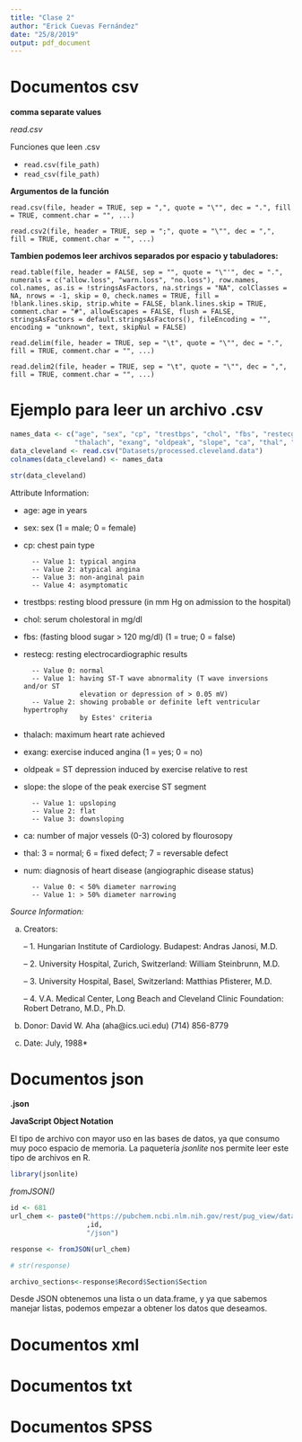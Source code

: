 ```yaml
---
title: "Clase 2"
author: "Erick Cuevas Fernández"
date: "25/8/2019"
output: pdf_document
---
```

# Documentos csv
**comma separate values**

*read.csv*

Funciones que leen .csv 

- `read.csv(file_path)`
- `read_csv(file_path)`

**Argumentos de la función**

`read.csv(file, header = TRUE, sep = ",", quote = "\"", dec = ".", fill = TRUE, comment.char = "", ...)`

`read.csv2(file, header = TRUE, sep = ";", quote = "\"", dec = ",", fill = TRUE, comment.char = "", ...)`

**Tambien podemos leer archivos separados por espacio y tabuladores:**

`read.table(file, header = FALSE, sep = "", quote = "\"'", dec = ".", numerals = c("allow.loss", "warn.loss", "no.loss"), row.names, col.names, as.is = !stringsAsFactors, na.strings = "NA", colClasses = NA, nrows = -1, skip = 0, check.names = TRUE, fill = !blank.lines.skip, strip.white = FALSE, blank.lines.skip = TRUE, comment.char = "#", allowEscapes = FALSE, flush = FALSE, stringsAsFactors = default.stringsAsFactors(), fileEncoding = "", encoding = "unknown", text, skipNul = FALSE)`

`read.delim(file, header = TRUE, sep = "\t", quote = "\"", dec = ".", fill = TRUE, comment.char = "", ...)`

`read.delim2(file, header = TRUE, sep = "\t", quote = "\"", dec = ",", fill = TRUE, comment.char = "", ...)`

# Ejemplo para leer un archivo .csv
```r
names_data <- c("age", "sex", "cp", "trestbps", "chol", "fbs", "restecg",
                "thalach", "exang", "oldpeak", "slope", "ca", "thal", "num")
data_cleveland <- read.csv("Datasets/processed.cleveland.data")
colnames(data_cleveland) <- names_data

str(data_cleveland)

```

Attribute Information:

- age: age in years

- sex: sex (1 = male; 0 = female)

- cp: chest pain type

        -- Value 1: typical angina
        -- Value 2: atypical angina
        -- Value 3: non-anginal pain
        -- Value 4: asymptomatic
        
- trestbps: resting blood pressure (in mm Hg on admission to the hospital)

- chol: serum cholestoral in mg/dl

- fbs: (fasting blood sugar > 120 mg/dl)  (1 = true; 0 = false)

- restecg: resting electrocardiographic results

        -- Value 0: normal
        -- Value 1: having ST-T wave abnormality (T wave inversions and/or ST 
                    elevation or depression of > 0.05 mV)
        -- Value 2: showing probable or definite left ventricular hypertrophy
                    by Estes' criteria

- thalach: maximum heart rate achieved

- exang: exercise induced angina (1 = yes; 0 = no)

- oldpeak = ST depression induced by exercise relative to rest

- slope: the slope of the peak exercise ST segment

        -- Value 1: upsloping
        -- Value 2: flat
        -- Value 3: downsloping
        
- ca: number of major vessels (0-3) colored by flourosopy

- thal: 3 = normal; 6 = fixed defect; 7 = reversable defect

- num: diagnosis of heart disease (angiographic disease status)

        -- Value 0: < 50% diameter narrowing
        -- Value 1: > 50% diameter narrowing

*Source Information:*

   (a) Creators: 
   
       -- 1. Hungarian Institute of Cardiology. Budapest: Andras Janosi, M.D.
       
       -- 2. University Hospital, Zurich, Switzerland: William Steinbrunn, M.D.
       
       -- 3. University Hospital, Basel, Switzerland: Matthias Pfisterer, M.D.
       
       -- 4. V.A. Medical Center, Long Beach and Cleveland Clinic Foundation:
             Robert Detrano, M.D., Ph.D.
             
   (b) Donor: David W. Aha (aha@ics.uci.edu) (714) 856-8779   
   
   (c) Date: July, 1988*

# Documentos json

**.json**

**JavaScript Object Notation**

El tipo de archivo con mayor uso en las bases de datos, ya que consumo muy poco espacio de memoria. La paquetería *jsonlite* nos permite leer este tipo de archivos en R.

```r
library(jsonlite)

```

*fromJSON()*

```r
id <- 681  
url_chem <- paste0("https://pubchem.ncbi.nlm.nih.gov/rest/pug_view/data/compound/"
                   ,id,
                   "/json")

response <- fromJSON(url_chem)

# str(response)

archivo_sections<-response$Record$Section$Section

```

Desde JSON obtenemos una lista o un data.frame, y ya que sabemos manejar listas, podemos empezar a obtener los datos que deseamos.



# Documentos xml

# Documentos txt

# Documentos SPSS
